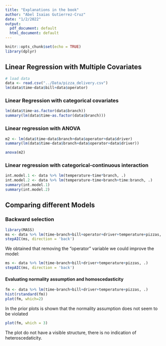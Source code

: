 ```yaml
---
title: "Explanations in the book"
author: "Abel Isaias Gutierrez-Cruz"
date: "1/2/2022"
output:
  pdf_document: default
  html_document: default
---
```


```r
knitr::opts_chunk$set(echo = TRUE)
library(dplyr)
```

## Linear Regression with Multiple Covariates
```r
# load data
data <- read.csv("../Data/pizza_delivery.csv")
lm(data$time~data$bill+data$operator)
```

### Linear Regression with categorical covariates
```r
lm(data$time~as.factor(data$branch))
summary(lm(data$time~as.factor(data$branch)))
```

### Linear regression with ANOVA
```r
m2 <- lm(data$time~data$branch+data$operator+data$driver)
summary(lm(data$time~data$branch+data$operator+data$driver))

anova(m2)
```

### Linear regression with categorical-continuous interaction
```r
int.model.1 <- data %>% lm(temperature~time*branch, .)
int.model.2 <- data %>% lm(temperature~time+branch+time:branch, .)
summary(int.model.1)
summary(int.model.2)
```

## Comparing different Models

### Backward selection

```r
library(MASS)
ms <- data %>% lm(time~branch+bill+operator+driver+temperature+pizzas, data= .)
stepAIC(ms, direction = 'back')
```

We obtained that removing the "operator" variable we could improve the model:
```r
ms <- data %>% lm(time~branch+bill+driver+temperature+pizzas, .)
stepAIC(ms, direction = 'back')
```

#### Evaluating normality assumption and homoscedasticity
```r
fm <- data %>% lm(time~branch+bill+driver+temperature+pizzas, .)
hist(rstandard(fm))
plot(fm, which=2)
```

In the prior plots is shown that the normality assumption does not seem to be violated

```r
plot(fm, which = 3)
```

The plot do not have a visible structure, there is no indication of heteroscedaticity.

